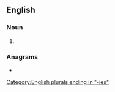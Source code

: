 ==English==

===Noun===
{{head|en|noun form}}

# {{plural of|necropsy|lang=en}}

===Anagrams===
* {{anagrams|en|a=ceeinoprss|encopresis|precession|preconises}}

[[Category:English plurals ending in "-ies"]]